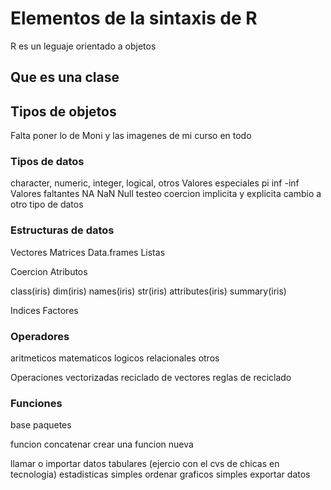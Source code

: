 # Elementos de la sintaxis de R

R es un leguaje orientado a objetos

## Que es una clase


## Tipos de objetos

Falta poner lo de Moni y las imagenes de mi curso en todo

### Tipos de datos 
character, numeric, integer, logical, otros
Valores especiales pi inf -inf
Valores faltantes NA NaN Null
testeo
coercion implicita y explicita
cambio a otro tipo de datos

### Estructuras de datos
Vectores
Matrices
Data.frames
Listas

Coercion
Atributos

class(iris)
dim(iris)
names(iris)
str(iris)
attributes(iris)
summary(iris)

Indices
Factores

### Operadores
aritmeticos
matematicos
logicos
relacionales
otros

Operaciones vectorizadas
reciclado de vectores
reglas de reciclado

### Funciones
base
paquetes

funcion concatenar
crear una funcion nueva

llamar o importar datos tabulares (ejercio con el cvs de chicas en tecnologia)
estadisticas simples
ordenar
graficos simples
exportar datos



